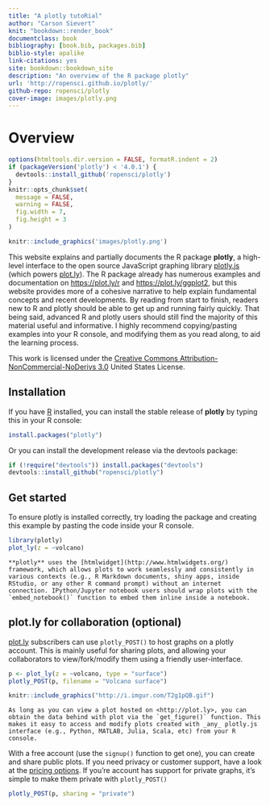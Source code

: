 ```yaml
--- 
title: "A plotly tutoRial"
author: "Carson Sievert"
knit: "bookdown::render_book"
documentclass: book
bibliography: [book.bib, packages.bib]
biblio-style: apalike
link-citations: yes
site: bookdown::bookdown_site
description: "An overview of the R package plotly"
url: 'http://ropensci.github.io/plotly/'
github-repo: ropensci/plotly
cover-image: images/plotly.png
---
```


# Overview {-}

```r
options(htmltools.dir.version = FALSE, formatR.indent = 2)
if (packageVersion('plotly') < '4.0.1') {
  devtools::install_github('ropensci/plotly')
}
knitr::opts_chunk$set(
  message = FALSE, 
  warning = FALSE, 
  fig.width = 7, 
  fig.height = 3
)
```

```r
knitr::include_graphics('images/plotly.png')
```

This website explains and partially documents the R package **plotly**, a high-level interface to the open source JavaScript graphing library [plotly.js](https://github.com/plotly/plotly.js) (which powers [plot.ly](https://plot.ly/)). The R package already has numerous examples and documentation on <https://plot.ly/r> and <https://plot.ly/ggplot2>, but this website provides more of a cohesive narrative to help explain fundamental concepts and recent developments. By reading from start to finish, readers new to R and plotly should be able to get up and running fairly quickly. That being said, advanced R and plotly users should still find the majority of this material useful and informative. I highly recommend copying/pasting examples into your R console, and modifying them as you read along, to aid the learning process.

This work is licensed under the [Creative Commons Attribution-NonCommercial-NoDerivs 3.0](http://creativecommons.org/licenses/by-nc-nd/3.0/us/) United States License. 

## Installation {-}

If you have [R](https://cran.r-project.org/) installed, you can install the stable release of **plotly** by typing this in your R console:

```r
install.packages("plotly")
```

Or you can install the development release via the devtools package:

```r
if (!require("devtools")) install.packages("devtools")
devtools::install_github("ropensci/plotly")
```

## Get started {-}

To ensure plotly is installed correctly, try loading the package and creating this example by pasting the code inside your R console.

```r
library(plotly)
plot_ly(z = ~volcano)
```

```block
**plotly** uses the [htmlwidget](http://www.htmlwidgets.org/) framework, which allows plots to work seamlessly and consistently in various contexts (e.g., R Markdown documents, shiny apps, inside RStudio, or any other R command prompt) without an internet connection. IPython/Jupyter notebook users should wrap plots with the `embed_notebook()` function to embed them inline inside a notebook.
```

## plot.ly for collaboration (optional) {-}

[plot.ly](https://plot.ly/) subscribers can use `plotly_POST()` to host graphs on a plotly account. This is mainly useful for sharing plots, and allowing your collaborators to view/fork/modify them using a friendly user-interface. 

```r
p <- plot_ly(z = ~volcano, type = "surface")
plotly_POST(p, filename = "Volcano surface")
```

```r
knitr::include_graphics("http://i.imgur.com/T2g1pQB.gif")
```

```block
As long as you can view a plot hosted on <http://plot.ly>, you can obtain the data behind with plot via the `get_figure()` function. This makes it easy to access and modify plots created with _any_ plotly.js interface (e.g., Python, MATLAB, Julia, Scala, etc) from your R console.
```

With a free account (use the `signup()` function to get one), you can create and share public plots. If you need privacy or customer support, have a look at the [pricing options](https://plot.ly/products/cloud/). If you're account has support for private graphs, it's simple to make them private with `plotly_POST()`

```r
plotly_POST(p, sharing = "private")
```
